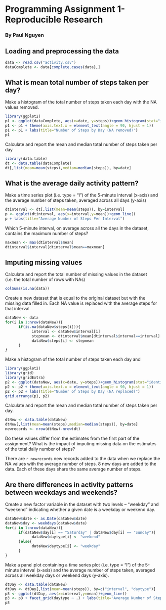 Programming Assignment 1- Reproducible Research
========================================================
### By Paul Nguyen

## Loading and preprocessing the data

```r
data <- read.csv("activity.csv")
dataComplete <- data[complete.cases(data),]
```




## What is mean total number of steps taken per day?

Make a histogram of the total number of steps taken each day with the NA values removed.

```r
library(ggplot2)
p1 <- ggplot(dataComplete, aes(x=date, y=steps))+geom_histogram(stat="identity")
p1 <- p1 + theme(axis.text.x = element_text(angle = 90, hjust = 1))
p1 <- p1 + labs(title="Number of Steps by Day (NA removed)")
p1
```

Calculate and report the mean and median total number of steps taken per day

```r
library(data.table)
dt <- data.table(dataComplete)
dt[,list(mean=mean(steps),median=median(steps)), by=date]
```




## What is the average daily activity pattern?

Make a time series plot (i.e. type = "l") of the 5-minute interval (x-axis) and the average number of steps taken, averaged across all days (y-axis)

```r
dtinterval <- dt[,list(mean=mean(steps)), by=interval]
p <- ggplot(dtinterval, aes(x=interval,y=mean))+geom_line()
p + labs(title="Average Number of Steps Per Interval")
```

Which 5-minute interval, on average across all the days in the dataset, contains the maximum number of steps?

```r
maxmean <- max(dtinterval$mean)
dtinterval$interval[dtinterval$mean==maxmean]
```

## Imputing missing values

Calculate and report the total number of missing values in the dataset (i.e. the total number of rows with NAs)

```r
colSums(is.na(data))
```

Create a new dataset that is equal to the original dataset but with the missing data filled in. Each NA value is replaced with the average steps for that interval.

```r
dataNew <- data
for(i in 1:nrow(dataNew)){
      if(is.na(dataNew$steps[i])){
            interval <- dataNew$interval[i]
            stepmean <- dtinterval$mean[dtinterval$interval==interval]
            dataNew$steps[i] <- stepmean
      }
}
```



Make a histogram of the total number of steps taken each day and 

```r
library(ggplot2)
library(grid)
library(gridExtra)
p2 <- ggplot(dataNew, aes(x=date, y=steps))+geom_histogram(stat="identity")
p2 <- p2 + theme(axis.text.x = element_text(angle = 90, hjust = 1))
p2 <- p2 + labs(title="Number of Steps by Day (NA replaced)")
grid.arrange(p1, p2)
```

Calculate and report the mean and median total number of steps taken per day. 

```r
dtNew <- data.table(dataNew)
dtNew[,list(mean=mean(steps),median=median(steps)), by=date]
newrecords <- nrow(dtNew)-nrow(dt)
```

Do these values differ from the estimates from the first part of the assignment? What is the impact of imputing missing data on the estimates of the total daily number of steps?

There are `r newrecords` new records added to the data when we replace the NA values with the average number of steps. 8 new days are added to the data. Each of these days share the same average number of steps.

## Are there differences in activity patterns between weekdays and weekends?

Create a new factor variable in the dataset with two levels – “weekday” and “weekend” indicating whether a given date is a weekday or weekend day.

```r
dataNew$date <- as.Date(dataNew$date)
dataNew$day <- weekdays(dataNew$date)
for(i in 1:nrow(dataNew)){
      if(dataNew$day[i] == "Saturday" | dataNew$day[i] == "Sunday"){
            dataNew$daytype[i] <- "weekend"
      }else{
            dataNew$daytype[i] <- "weekday"
      }
}
```


Make a panel plot containing a time series plot (i.e. type = "l") of the 5-minute interval (x-axis) and the average number of steps taken, averaged across all weekday days or weekend days (y-axis).

```r
dtDay <- data.table(dataNew)
dtDay <- dtDay[,list(mean=mean(steps)), by=c("interval", "daytype")]
p3 <- ggplot(dtDay, aes(x=interval,y=mean))+geom_line()
p3 <- p3 + facet_grid(daytype ~ .) + labs(title="Average Number of Steps Per Interval by Day Type")
p3
```


